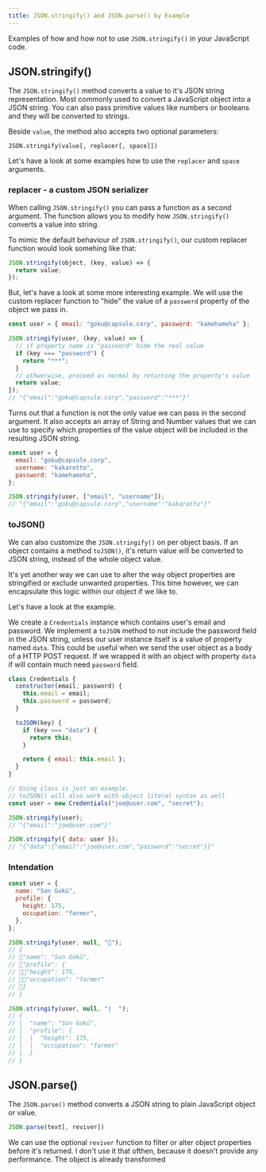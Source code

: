 ```yaml
---
title: JSON.stringify() and JSON.parse() by Example
---
```


Examples of how and how not to use `JSON.stringify()` in your JavaScript code.

## JSON.stringify()

The `JSON.stringify()` method converts a value to it's JSON string representation. Most commonly used to convert a JavaScript object into a JSON string. You can also pass primitive values like numbers or booleans and they will be converted to strings.

Beside `value`, the method also accepts two optional parameters:

`JSON.stringify(value[, replacer[, space]])`

Let's have a look at some examples how to use the `replacer` and `space` arguments.

### replacer - a custom JSON serializer

When calling `JSON.stringify()` you can pass a function as a second argument. The function allows you to modify how `JSON.stringify()` converts a value into string.

To mimic the default behaviour of `JSON.stringify()`, our custom replacer function would look somehing like that:

```javascript
JSON.stringify(object, (key, value) => {
  return value;
});
```

But, let's have a look at some more interesting example. We will use the custom replacer function to "hide" the value of a `password` property of the object we pass in.

```javascript
const user = { email: "goku@capsule.corp", password: "kamehameha" };

JSON.stringify(user, (key, value) => {
  // if property name is "password" hide the real value
  if (key === "password") {
    return "***";
  }
  // othwerwise, proceed as normal by returning the property's value
  return value;
});
// "{"email":"goku@capsule.corp","password":"***"}"
```

Turns out that a function is not the only value we can pass in the second argument. It also accepts an array of String and Number values that we can use to specify which properties of the value object will be included in the resulting JSON string.

```javascript
const user = {
  email: "goku@capsule.corp",
  username: "kakarotto",
  password: "kamehameha",
};

JSON.stringify(user, ["email", "username"]);
// "{"email":"goku@capsule.corp","username":"kakarotto"}"
```

### toJSON()

We can also customize the `JSON.stringify()` on per object basis. If an object contains a method `toJSON()`, it's return value will be converted to JSON string, instead of the whole object value.

It's yet another way we can use to alter the way object properties are stringified or exclude unwanted properties. This time however, we can encapsulate this logic within our object if we like to.

Let's have a look at the example.

We create a `Credentials` instance which contains user's email and password. We implement a `toJSON` method to not include the password field in the JSON string, unless our user instance itself is a value of property named `data`. This could be useful when we send the user object as a body of a HTTP POST request. If we wrapped it with an object with property `data` if will contain much need `password` field.

```javascript
class Credentials {
  constructor(email, password) {
    this.email = email;
    this.password = password;
  }

  toJSON(key) {
    if (key === "data") {
      return this;
    }

    return { email: this.email };
  }
}

// Using class is just an example.
// toJSON() will also work with object literal syntax as well
const user = new Credentials("joe@user.com", "secret");

JSON.stringify(user);
// "{"email":"joe@user.com"}"

JSON.stringify({ data: user });
// "{"data":{"email":"joe@user.com","password":"secret"}}"
```

### Intendation

```javascript
const user = {
  name: "Son Gokū",
  profile: {
    height: 175,
    occupation: "farmer",
  },
};

JSON.stringify(user, null, "🍉");
// {
// 🍉"name": "Son Gokū",
// 🍉"profile": {
// 🍉🍉"height": 175,
// 🍉🍉"occupation": "farmer"
// 🍉}
// }

JSON.stringify(user, null, "|  ");
// {
// |  "name": "Son Gokū",
// |  "profile": {
// |  |  "height": 175,
// |  |  "occupation": "farmer"
// |  }
// }
```

## JSON.parse()

The `JSON.parse()` method converts a JSON string to plain JavaScript object or value.

```javascript
JSON.parse(text[, reviver])
```

We can use the optional `reviver` function to filter or alter object properties before it's returned. I don't use it that ofthen, because it doesn't provide any performance. The object is already transformed


